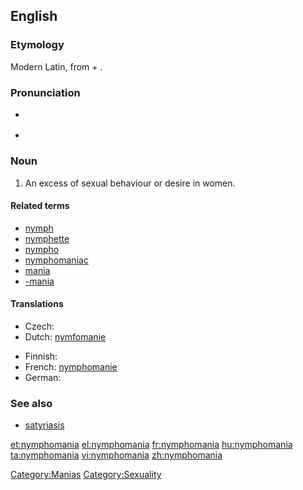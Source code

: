 ==English==

===Etymology===
Modern Latin, from {{etyl|la}} {{term|nympha||labia minora}} + {{term|-mania}}.

===Pronunciation===
* {{a|UK}} {{IPA|/nɪmfəˈmeɪnɪə/}}
* {{rhymes|eɪniə}}

===Noun===
{{en-noun|-}}

# An excess of sexual behaviour or desire in women.

====Related terms====
* [[nymph]]
* [[nymphette]]
* [[nympho]]
* [[nymphomaniac]]
* [[mania]]
* [[-mania]]

====Translations====
{{trans-top|excess of sexual behaviour or desire in women}}
* Czech: {{t|cs|nymfomanie|f}}
* Dutch: [[nymfomanie]] {{f}}
{{trans-mid}}
* Finnish: {{t-|fi|nymfomania}}
* French: [[nymphomanie]] {{f}}
* German: {{t|de|Nymphomanie|f}}
{{trans-bottom}}

===See also===
* [[satyriasis]]

[[Category:Manias]]
[[Category:Sexuality]]

[[et:nymphomania]]
[[el:nymphomania]]
[[fr:nymphomania]]
[[hu:nymphomania]]
[[ta:nymphomania]]
[[vi:nymphomania]]
[[zh:nymphomania]]